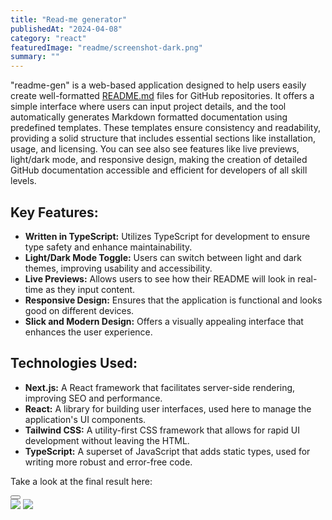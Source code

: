 ```yaml
---
title: "Read-me generator"
publishedAt: "2024-04-08"
category: "react"
featuredImage: "readme/screenshot-dark.png"
summary: ""
---
```


"readme-gen" is a web-based application designed to help users easily create well-formatted [README.md](http://readme.md/) files for GitHub repositories. It offers a simple interface where users can input project details, and the tool automatically generates Markdown formatted documentation using predefined templates. These templates ensure consistency and readability, providing a solid structure that includes essential sections like installation, usage, and licensing. You can see also see features like live previews, light/dark mode, and responsive design, making the creation of detailed GitHub documentation accessible and efficient for developers of all skill levels.

## Key Features:

- **Written in TypeScript:** Utilizes TypeScript for development to ensure type safety and enhance maintainability.
- **Light/Dark Mode Toggle:** Users can switch between light and dark themes, improving usability and accessibility.
- **Live Previews:** Allows users to see how their README will look in real-time as they input content.
- **Responsive Design:** Ensures that the application is functional and looks good on different devices.
- **Slick and Modern Design:** Offers a visually appealing interface that enhances the user experience.

## Technologies Used:

- **Next.js:** A React framework that facilitates server-side rendering, improving SEO and performance.
- **React:** A library for building user interfaces, used here to manage the application's UI components.
- **Tailwind CSS:** A utility-first CSS framework that allows for rapid UI development without leaving the HTML.
- **TypeScript:** A superset of JavaScript that adds static types, used for writing more robust and error-free code.

Take a look at the final result here:

<div className="flex gap-x-4 mb-20 mt-10 items-center">
  <Button
    href="https://readme-gen-alpha.vercel.app/"
    title="View demo"
    variant="demo"
  />
</div>

<div className="flex flex-col gap-y-8">
  <Image
    src="/projects/readme/screenshot-light.png"
    width={1440}
    height={1000}
  />
  <Image
    src="/projects/readme/screenshot-dark.png"
    width={1440}
    height={1000}
  />
</div>
